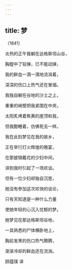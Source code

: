 ```yaml
---
---
---
```

title: 梦
---




（1841）

炎热的正午我躺在达格斯坦山谷，

胸膛中了铅弹，已不能动弹，

我的鲜血一滴一滴地流淌着，

深深的伤口上热气还在冒烟。





我独自躺在谷地的沙土之上，

重重的峭壁把我紧围在中央，

太阳炙烤着焦黄的崖顶和我，

但我酣睡着，仿佛死去一样。





我在此刻梦见在我的故乡，

正在举行灯火辉煌的晚宴，

在那披锦戴花的少妇中间，

讲到我时引起了一场欢谈。





但有一位少妇却独自沉思，

她没有参加这次欢快的谈论，

只有天知道是一种什么力量

使她年轻的心沉入忧郁的梦。





她梦见在那达格斯坦谷地，

一具熟悉的尸体横卧地上，

胸前发黑的伤口热气腾腾，

渐渐冷却的鲜血还在流淌。

顾蕴璞 译